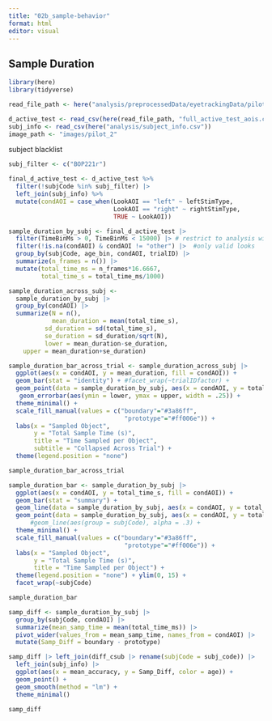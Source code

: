 ```yaml
---
title: "02b_sample-behavior"
format: html
editor: visual
---
```


## Sample Duration

```r
library(here)
library(tidyverse)

read_file_path <- here("analysis/preprocessedData/eyetrackingData/pilot_v4")

d_active_test <- read_csv(here(read_file_path, "full_active_test_aois.csv"))
subj_info <- read_csv(here("analysis/subject_info.csv"))
image_path <- "images/pilot_2"
```

subject blacklist

```r
subj_filter <- c("BOP221r")
```

```r

final_d_active_test <- d_active_test %>% 
  filter(!subjCode %in% subj_filter) |> 
  left_join(subj_info) %>% 
  mutate(condAOI = case_when(LookAOI == "left" ~ leftStimType,
                             LookAOI == "right" ~ rightStimType,
                             TRUE ~ LookAOI)) 

sample_duration_by_subj <- final_d_active_test |> 
  filter(TimeBinMs > 0, TimeBinMs < 15000) |> # restrict to analysis window
  filter(!is.na(condAOI) & condAOI != "other") |>  #only valid looks
  group_by(subjCode, age_bin, condAOI, trialID) |> 
  summarize(n_frames = n()) |> 
  mutate(total_time_ms = n_frames*16.6667,
         total_time_s = total_time_ms/1000)

sample_duration_across_subj <- 
  sample_duration_by_subj |> 
  group_by(condAOI) |> 
  summarize(N = n(), 
            mean_duration = mean(total_time_s),
          sd_duration = sd(total_time_s),
          se_duration = sd_duration/sqrt(N),
          lower = mean_duration-se_duration,
    upper = mean_duration+se_duration)

sample_duration_bar_across_trial <- sample_duration_across_subj |> 
  ggplot(aes(x = condAOI, y = mean_duration, fill = condAOI)) + 
  geom_bar(stat = "identity") + #facet_wrap(~trialIDfactor) + 
  geom_point(data = sample_duration_by_subj, aes(x = condAOI, y = total_time_s), alpha = .3) + 
   geom_errorbar(aes(ymin = lower, ymax = upper, width = .25)) +
  theme_minimal() + 
  scale_fill_manual(values = c("boundary"="#3a86ff",
                                "prototype"="#ff006e")) + 
  labs(x = "Sampled Object", 
       y = "Total Sample Time (s)",
       title = "Time Sampled per Object",
       subtitle = "Collapsed Across Trial") + 
  theme(legend.position = "none")

sample_duration_bar_across_trial

sample_duration_bar <- sample_duration_by_subj |> 
  ggplot(aes(x = condAOI, y = total_time_s, fill = condAOI)) + 
  geom_bar(stat = "summary") + 
  geom_line(data = sample_duration_by_subj, aes(x = condAOI, y = total_time_s, group = trialID), alpha = .3) + 
  geom_point(data = sample_duration_by_subj, aes(x = condAOI, y = total_time_s), alpha = .3) + 
      #geom_line(aes(group = subjCode), alpha = .3) +
  theme_minimal() + 
  scale_fill_manual(values = c("boundary"="#3a86ff",
                                "prototype"="#ff006e")) + 
  labs(x = "Sampled Object", 
       y = "Total Sample Time (s)",
       title = "Time Sampled per Object") + 
  theme(legend.position = "none") + ylim(0, 15) + 
  facet_wrap(~subjCode)

sample_duration_bar
```

```r
samp_diff <- sample_duration_by_subj |> 
  group_by(subjCode, condAOI) |> 
  summarize(mean_samp_time = mean(total_time_ms)) |> 
  pivot_wider(values_from = mean_samp_time, names_from = condAOI) |> 
  mutate(Samp_Diff = boundary - prototype) 
```

```r
samp_diff |> left_join(diff_csub |> rename(subjCode = subj_code)) |> 
  left_join(subj_info) |> 
  ggplot(aes(x = mean_accuracy, y = Samp_Diff, color = age)) + 
  geom_point() + 
  geom_smooth(method = "lm") +
  theme_minimal()
```

```r
samp_diff
```
